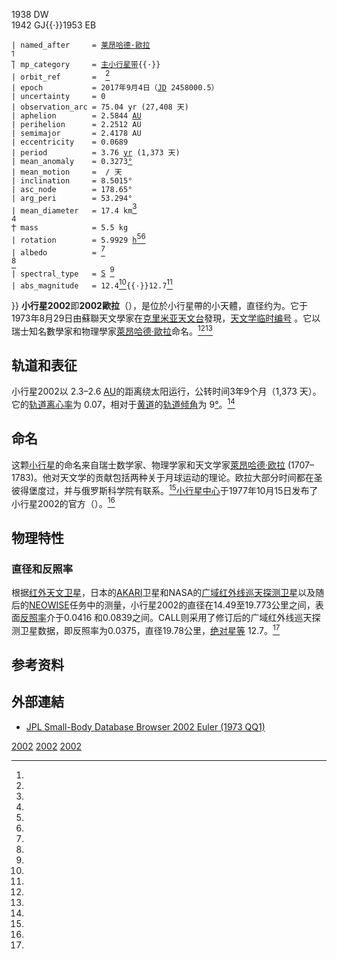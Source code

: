 {{Infobox planet
 | minorplanet     = yes
 | name            = 2002 Euler
 | background      = #D6D6D6
 | image           = 002002-asteroid shape model (2002) Euler.png
 | image_size      = 250
 | caption         = 通过[[光变曲线|光变曲线]]得到的小行星2002的形状模型
 | discovery_ref   =  <ref name="jpldata" />
 | discoverer      = {{le|塔瑪拉·米哈伊洛夫那·斯米爾諾娃|Tamara Mikhaylovna Smirnova}}
 | discovery_site  = {{nowrap|[[克里米亚天文台|克里米亚天文台]]}}
 | discovered      = 1973年8月29日
 | mpc_name        = (2002) Euler
 | pronounced      = {{IPAc-en|'|oi|l|@r}}<ref>{{OED|Euler}}</ref>
 | adjective       = Eulerian {{IPAc-en|juː|ˈ|l|ɪər|i|ə|n}}<ref>{{OED|Eulerian}}</ref>
 | alt_names       = {{mp|1973 QQ|1}}{{·}}1938 DW<br />1942 GJ{{·}}1953 EB<br />{{mp|1973 SJ|2}}
 | named_after     = [[莱昂哈德·歐拉|莱昂哈德·歐拉]]<br />{{small|（瑞士数学家）}}<ref name="springer" />
 | mp_category     = [[主小行星带|主小行星带]]{{·}}{{small|（[[柯克伍德空隙|柯克伍德空隙]]）}}
 | orbit_ref       =  <ref name="jpldata" />
 | epoch           = 2017年9月4日（[[Julian_day|JD]] 2458000.5）
 | uncertainty     = 0
 | observation_arc = 75.04 yr (27,408 天)
 | aphelion        = 2.5844 [[天文单位|AU]]
 | perihelion      = 2.2512 AU
 | semimajor       = 2.4178 AU
 | eccentricity    = 0.0689
 | period          = 3.76 [[Julian_year_(astronomy)|yr]] (1,373 天)
 | mean_anomaly    = 0.3273[[度_(角)|°]]
 | mean_motion     = {{Deg2DMS|0.2622|sup=ms}} / 天
 | inclination     = 8.5015°
 | asc_node        = 178.65°
 | arg_peri        = 53.294°
 | mean_diameter   = 17.4 km<ref name="SIMPS" /><br />{{val|18.838|0.066}}<ref name="Masiero-2011" />
 | mass            = 5.5{{e|15}} kg
 | rotation        = 5.9929 [[小时|h]]<ref name="lcdb" /><ref name="geneva-obs" />
 | albedo          = {{val|0.036|0.003}}<ref name="Masiero-2011" /><br />{{val|0.0839|0.015}}<ref name="SIMPS" />
 | spectral_type   = [[S-type_asteroid|S]] <ref name="lcdb" />
 | abs_magnitude   = 12.4<ref name="jpldata" />{{·}}12.7<ref name="lcdb" />
}}
'''小行星2002'''即'''2002歐拉'''（{{lang-en|2002 Euler}}），是位於小行星帶的小天體，直径约为{{convert|17|km|mi|abbr=off|sp=us}}。它于1973年8月29日由蘇聯天文學家{{link-ru|塔瑪拉·斯米爾諾娃|Tamara Smirnova}}在[[克里米亚天文台|克里米亚天文台]]發現，[[天文学临时编号|天文学临时编号]] {{mp|1973 QQ|1}}。它以瑞士知名數學家和物理學家[[萊昂哈德·歐拉|萊昂哈德·歐拉]]命名。<ref name="springer" /><ref name="MPC-Euler" />

== 轨道和表征 ==
小行星2002以 2.3–2.6 [[天文单位|AU]]的距离绕太阳运行，公转时间3年9个月（1,373 天）。它的[[轨道离心率|轨道离心率]]为 0.07，相对于[[黄道|黄道]]的[[轨道倾角|轨道倾角]]为 9[[度_(角)|°]]。<ref name="jpldata" />

== 命名==
这颗[[小行星|小行星]]的命名来自瑞士数学家、物理学家和天文学家[[萊昂哈德·欧拉|萊昂哈德·欧拉]] (1707–1783)。他对天文学的贡献包括两种关于月球运动的理论。欧拉大部分时间都在圣彼得堡度过，并与俄罗斯科学院有联系。<ref name="springer" />[[小行星中心|小行星中心]]于1977年10月15日发布了小行星2002的官方{{MoMP|2002|命名}}（{{small|[[小行星通告|M.P.C.]] 4238}}）。<ref name="DoMP-Circular-dates" />

== 物理特性 ==
=== 直径和反照率 ===
根据[[红外天文卫星|红外天文卫星]]，日本的[[AKARI|AKARI]]卫星和NASA的[[广域红外线巡天探测卫星|广域红外线巡天探测卫星]]以及随后的[[NEOWISE|NEOWISE]]任务中的测量，小行星2002的直径在14.49至19.773公里之间，表面[[反照率|反照率]]介于0.0416 和0.0839之间。CALL则采用了{{le|Petr Pravec}}修订后的广域红外线巡天探测卫星数据，即反照率为0.0375，直径19.78公里，[[绝对星等|绝对星等]] 12.7。<ref name="lcdb" />

==参考资料==
{{reflist|30em|refs=

<ref name="jpldata">{{cite web
  |type       = 2017-05-01 last obs.
  |title      = JPL Small-Body Database Browser: 2002 Euler (1973 QQ1)
  |url        = https://ssd.jpl.nasa.gov/sbdb.cgi?sstr=2002002
  |archive-url = https://web.archive.org/web/20191215114031/https://ssd.jpl.nasa.gov/sbdb.cgi?sstr=2002002
  |url-status = dead
  |archive-date = 15 December 2019
  |publisher  = [[Jet_Propulsion_Laboratory|Jet Propulsion Laboratory]]
  |accessdate = 17 June 2017}}</ref>

<ref name="springer">{{cite book
  |title      = Dictionary of Minor Planet Names
  |last       = Schmadel | first = Lutz D.
  |publisher  = [[Springer_Berlin_Heidelberg|Springer Berlin Heidelberg]]
  |chapter    = (2002) Euler 
  |page       = 162
  |date       = 2007
  |isbn       = 978-3-540-00238-3
  |doi        = 10.1007/978-3-540-29925-7_2003}}</ref>

<ref name="MPC-Euler">{{cite web
  |title      = 2002 Euler (1973 QQ1)
  |work      = Minor Planet Center
  |url      = https://www.minorplanetcenter.net/db_search/show_object?object_id=2002
  |accessdate      = 17 June 2017
  |archive-date      = 2016-03-04
  |archive-url      = https://web.archive.org/web/20160304125001/http://minorplanetcenter.net/db_search/show_object?object_id=2002
  |dead-url      = no
  }}</ref>

<ref name="DoMP-Circular-dates">{{cite book
  |title      = Dictionary of Minor Planet Names – Addendum to Fifth Edition (2006–2008)
  |chapter    = Appendix – Publication Dates of the MPCs
  |last       = Schmadel |first=Lutz D.
  |publisher  = Springer Berlin Heidelberg
  |page       = 221
  |isbn       = 978-3-642-01964-7
  |doi        = 10.1007/978-3-642-01965-4}}</ref>

<ref name="geneva-obs">{{cite web
 |title        = Asteroids and comets rotation curves – (2002) Euler
 |last         = Behrend
 |first        = Raoul
 |publisher    = [[Geneva_Observatory|Geneva Observatory]]
 |url          = http://obswww.unige.ch/~behrend/page4cou.html#002002
 |accessdate   = 17 June 2017
 |archive-date = 2003-08-03
 |archive-url  = https://web.archive.org/web/20030803183423/http://obswww.unige.ch/~behrend/page4cou.html#002002
 |dead-url     = no
}}</ref>

<ref name="SIMPS">{{cite journal |first1     = E. F. |last1     = Tedesco |first2     = P. V. |last2     = Noah |first3     = M. |last3     = Noah |first4     = S. D. |last4     = Price |date     = October 2004 |title     = IRAS Minor Planet Survey V6.0 |url     = https://sbnarchive.psi.edu/pds3/iras/IRAS_A_FPA_3_RDR_IMPS_V6_0/data/diamalb.tab |journal     = NASA Planetary Data System |volume     = 12 |pages     = IRAS-A-FPA-3-RDR-IMPS-V6.0 |bibcode     = 2004PDSS...12.....T |accessdate     = 22 October 2019 |archive-date     = 2018-06-14 |archive-url     = https://web.archive.org/web/20180614144236/https://sbnarchive.psi.edu/pds3/iras/IRAS_A_FPA_3_RDR_IMPS_V6_0/data/diamalb.tab |dead-url     = no }}</ref>

<ref name="Masiero-2011">{{cite journal
 |display-authors = 6
 |first1          = Joseph R.
 |last1           = Masiero
 |first2          = A. K.
 |last2           = Mainzer
 |first3          = T.
 |last3           = Grav
 |first4          = J. M.
 |last4           = Bauer
 |first5          = R. M.
 |last5           = Cutri
 |first6          = J.
 |last6           = Dailey
 |first7          = P. R. M.
 |last7           = Eisenhardt
 |first8          = R. S.
 |last8           = McMillan
 |first9          = T. B.
 |last9           = Spahr
 |first10         = M. F.
 |last10          = Skrutskie
 |first11         = D.
 |last11          = Tholen
 |first12         = R. G.
 |last12          = Walker
 |first13         = E. L.
 |last13          = Wright
 |first14         = E.
 |last14          = DeBaun
 |first15         = D.
 |last15          = Elsbury
 |first16         = T., IV
 |last16          = Gautier
 |first17         = S.
 |last17          = Gomillion
 |first18         = A.
 |last18          = Wilkins
 |date            = November 2011
 |title           = Main Belt Asteroids with WISE/NEOWISE. I. Preliminary Albedos and Diameters
 |url             = http://adsabs.harvard.edu/cgi-bin/bib_query?bibcode=2011ApJ...741...68M
 |journal         = The Astrophysical Journal
 |volume          = 741
 |issue           = 2
 |page            = 20
 |bibcode         = 2011ApJ...741...68M
 |doi             = 10.1088/0004-637X/741/2/68
 |arxiv           = 1109.4096
 |access-date     = 17 June 2017
 |archive-date    = 2019-12-09
 |archive-url     = https://web.archive.org/web/20191209172105/http://adsabs.harvard.edu/cgi-bin/bib_query?bibcode=2011ApJ...741...68M
 |dead-url        = no
}}</ref>

<ref name="lcdb">{{cite web
  |title      = LCDB Data for (2002) Euler
  |publisher      = Asteroid Lightcurve Database (LCDB)
  |url      = http://www.minorplanet.info/PHP/generateOneAsteroidInfo.php?AstInfo=2002%7CEuler
  |accessdate      = 17 June 2017
  |archive-date      = 2021-08-12
  |archive-url      = https://web.archive.org/web/20210812063546/http://www.minorplanet.info/PHP/generateOneAsteroidInfo.php?AstInfo=2002%7CEuler
  |dead-url      = no
  }}</ref>

}}
== 外部連結 ==
* [http://ssd.jpl.nasa.gov/sbdb.cgi?sstr=2002 JPL Small-Body Database Browser 2002 Euler (1973 QQ1)] {{Wayback|url=http://ssd.jpl.nasa.gov/sbdb.cgi?sstr=2002 |date=20210301004336 }}

{{Minor Planet Number|[[小行星2001|2001 Einstein]]|[[小行星2003|2003 Harding]]}}
{{小天體}}

{{DEFAULTSORT:Euler}}
[[Category:小行星帶天體|2002]]
[[Category:以人名命名的小行星|2002]]
[[Category:1973年發現的小行星|2002]]